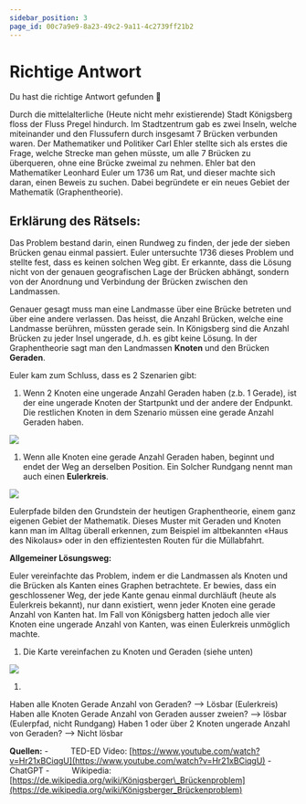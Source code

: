 ```yaml
---
sidebar_position: 3
page_id: 00c7a9e9-8a23-49c2-9a11-4c2739ff21b2
---
```


# Richtige Antwort

Du hast die richtige Antwort gefunden 🥳

Durch die mittelalterliche (Heute nicht mehr existierende) Stadt Königsberg floss der Fluss Pregel hindurch. Im Stadtzentrum gab es zwei Inseln, welche miteinander und den Flussufern durch insgesamt 7 Brücken verbunden waren. Der Mathematiker und Politiker Carl Ehler stellte sich als erstes die Frage, welche Strecke man gehen müsste, um alle 7 Brücken zu überqueren, ohne eine Brücke zweimal zu nehmen. Ehler bat den Mathematiker Leonhard Euler um 1736 um Rat, und dieser machte sich daran, einen Beweis zu suchen. Dabei begründete er ein neues Gebiet der Mathematik (Graphentheorie).

## Erklärung des Rätsels:

Das Problem bestand darin, einen Rundweg zu finden, der jede der sieben Brücken genau einmal passiert. Euler untersuchte 1736 dieses Problem und stellte fest, dass es keinen solchen Weg gibt. Er erkannte, dass die Lösung nicht von der genauen geografischen Lage der Brücken abhängt, sondern von der Anordnung und Verbindung der Brücken zwischen den Landmassen.

Genauer gesagt muss man eine Landmasse über eine Brücke betreten und über eine andere verlassen. Das heisst, die Anzahl Brücken, welche eine Landmasse berühren, müssten gerade sein. In Königsberg sind die Anzahl Brücken zu jeder Insel ungerade, d.h. es gibt keine Lösung. In der Graphentheorie sagt man den Landmassen **Knoten** und den Brücken **Geraden**.

Euler kam zum Schluss, dass es 2 Szenarien gibt:

1. Wenn 2 Knoten eine ungerade Anzahl Geraden haben (z.b. 1 Gerade), ist der eine ungerade Knoten der Startpunkt und der andere der Endpunkt. Die restlichen Knoten in dem Szenario müssen eine gerade Anzahl Geraden haben.

![](./images/eigeneulerpfade1.png)

1. Wenn alle Knoten eine gerade Anzahl Geraden haben, beginnt und endet der Weg an derselben Position. Ein Solcher Rundgang nennt man auch einen **Eulerkreis**.

![](./images/eigeneulerpfade2.png)

Eulerpfade bilden den Grundstein der heutigen Graphentheorie, einem ganz eigenen Gebiet der Mathematik. Dieses Muster mit Geraden und Knoten kann man im Alltag überall erkennen, zum Beispiel im altbekannten «Haus des Nikolaus» oder in den effizientesten Routen für die Müllabfahrt.

**Allgemeiner Lösungsweg:**

Euler vereinfachte das Problem, indem er die Landmassen als Knoten und die Brücken als Kanten eines Graphen betrachtete. Er bewies, dass ein geschlossener Weg, der jede Kante genau einmal durchläuft (heute als Eulerkreis bekannt), nur dann existiert, wenn jeder Knoten eine gerade Anzahl von Kanten hat. Im Fall von Königsberg hatten jedoch alle vier Knoten eine ungerade Anzahl von Kanten, was einen Eulerkreis unmöglich machte.

1. Die Karte vereinfachen zu Knoten und Geraden (siehe unten)

![](./images/Eulerpfadeumwandeln.png)

1.

Haben alle Knoten Gerade Anzahl von Geraden? --> Lösbar (Eulerkreis)
Haben alle Knoten Gerade Anzahl von Geraden ausser zweien? --> lösbar (Eulerpfad, nicht Rundgang)
Haben 1 oder über 2 Knoten ungerade Anzahl von Geraden? --> Nicht lösbar

**Quellen:**
-          TED-ED Video: [https://www.youtube.com/watch?v=Hr21xBCiqgU](https://www.youtube.com/watch?v=Hr21xBCiqgU)
-          ChatGPT
-          Wikipedia: [https://de.wikipedia.org/wiki/Königsberger\_Brückenproblem](https://de.wikipedia.org/wiki/Königsberger_Brückenproblem)